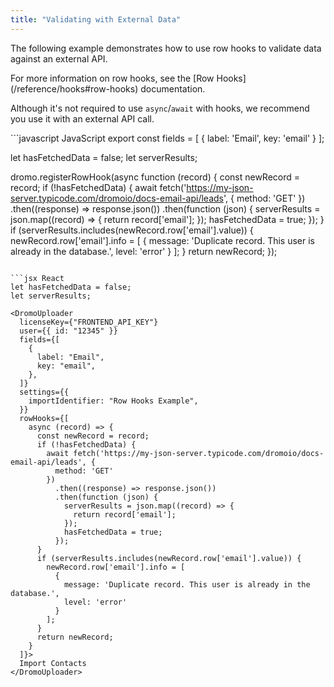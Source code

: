 ```yaml
---
title: "Validating with External Data"
---
```


The following example demonstrates how to use row hooks to validate data against an external API.

<Info>
  For more information on row hooks, see the [Row Hooks](/reference/hooks#row-hooks) documentation.
</Info>

Although it's not required to use `async`/`await` with hooks, we recommend you use it with an external API call.

<CodeGroup>
```javascript JavaScript
export const fields = [
  {
    label: 'Email',
    key: 'email'
  }
];

let hasFetchedData = false;
let serverResults;

dromo.registerRowHook(async function (record) {
  const newRecord = record;
  if (!hasFetchedData) {
    await fetch('https://my-json-server.typicode.com/dromoio/docs-email-api/leads', {
      method: 'GET'
    })
      .then((response) => response.json())
      .then(function (json) {
        serverResults = json.map((record) => {
          return record['email'];
        });
        hasFetchedData = true;
      });
  }
  if (serverResults.includes(newRecord.row['email'].value)) {
    newRecord.row['email'].info = [
      {
        message: 'Duplicate record. This user is already in the database.',
        level: 'error'
      }
    ];
  }
  return newRecord;
});
```

```jsx React
let hasFetchedData = false;
let serverResults;

<DromoUploader
  licenseKey={"FRONTEND_API_KEY"}
  user={{ id: "12345" }}
  fields={[
    {
      label: "Email",
      key: "email",
    },
  ]}
  settings={{
    importIdentifier: "Row Hooks Example",
  }}
  rowHooks={[
    async (record) => {
      const newRecord = record;
      if (!hasFetchedData) {
        await fetch('https://my-json-server.typicode.com/dromoio/docs-email-api/leads', {
          method: 'GET'
        })
          .then((response) => response.json())
          .then(function (json) {
            serverResults = json.map((record) => {
              return record['email'];
            });
            hasFetchedData = true;
          });
      }
      if (serverResults.includes(newRecord.row['email'].value)) {
        newRecord.row['email'].info = [
          {
            message: 'Duplicate record. This user is already in the database.',
            level: 'error'
          }
        ];
      }
      return newRecord;
    }
  ]}>
  Import Contacts
</DromoUploader>
```
</CodeGroup>